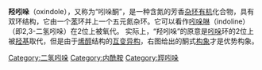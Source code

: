 {{Chembox
| Name = 羟吲哚
| NameEn = oxindole
| ImageFile = Oxindole.png
|  ImageSize = 200
|  ImageAlt = 羟吲哚
| IUPACName = 
| IUPACNameZh = 
| OtherNames = 
| Section1 = {{Chembox Identifiers
| CASNo = 59-48-3
| CASNo_Ref = {{cascite|correct|CAS}}
|    PubChem  =  
|    SMILES  =   |  ChemSpiderID  =  284794
|  ChemSpiderID_Ref  = {{chemspidercite|correct|chemspider}}|  EINECS  =  200-429-5
|  KEGG_Ref  = {{keggcite|changed|kegg}}|  KEGG  =  C12312
|  UNII_Ref  = {{fdacite|changed|FDA}}|  UNII  =  0S9338U62H
|  MeSHName  =  Oxindole
|  ChEBI_Ref  = {{ebicite|correct|EBI}}|  ChEBI  =  31697
|  RTECS  =  NM2080500
|  ChEMBL_Ref  = {{ebicite|correct|EBI}}|  ChEMBL  =  40823
|  StdInChI_Ref  = {{stdinchicite|correct|chemspider}}|  StdInChI  =  1S/C8H7NO/c10-8-5-6-3-1-2-4-7(6)9-8/h1-4H,5H2,(H,9,10)
|  StdInChIKey_Ref  = {{stdinchicite|correct|chemspider}}|  StdInChIKey  =  JYGFTBXVXVMTGB-UHFFFAOYSA-N
|  Beilstein  =  114692
|  Gmelin  =  637057
|  3DMet  =  B04450
}}
| Section2 = {{Chembox Properties
|   C = 8 | H = 7 | N = 1 | O = 1 
|   MolarMass = 133.15 g mol<sup>−1</sup>
|   Appearance = 
|   Density = 
|   MeltingPt = 
|   BoilingPt = 
|   Solubility =  }}
| Section3 = {{Chembox Hazards
|   MainHazards = 
|   FlashPt = 
|   Autoignition =  }}
}}

'''羟吲哚'''（oxindole），又称为“吲哚酮”，是一种含氮的芳香[[杂环|杂环]][[有机|有机]]化合物，具有双环结构，它由一个[[苯|苯]]环并上一个五元氮杂环。它可以看作[[吲哚啉|吲哚啉]]（indoline）（即2,3-二氢吲哚）在2位上被氧代。
实际上，“羟吲哚”的原意是[[吲哚|吲哚]]环的2位上被[[羟基|羟基]]取代，但是由于[[烯醇|烯醇]]结构的[[互变异构|互变异构]]，右图给出的酮式[[构象|构象]]才是优势构象。

{{Organic-compound-stub}}

[[Category:二氢吲哚|Category:二氢吲哚]]
[[Category:内酰胺|Category:内酰胺]]
[[Category:羥吲哚|Category:羥吲哚]]